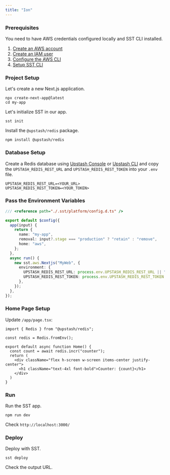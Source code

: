 ```yaml
---
title: "Ion"
---
```


### Prerequisites

You need to have AWS credentials configured locally and SST CLI installed.

1. [Create an AWS account](https://aws.amazon.com/)
2. [Create an IAM user](https://sst.dev/chapters/create-an-iam-user.html)
3. [Configure the AWS CLI](https://sst.dev/chapters/configure-the-aws-cli.html)
4. [Setup SST CLI](https://ion.sst.dev/docs/reference/cli/)

### Project Setup

Let's create a new Next.js application.

```shell
npx create-next-app@latest
cd my-app
```

Let's initialize SST in our app.
```shell
sst init
```

Install the `@upstash/redis` package.

```shell
npm install @upstash/redis
```

### Database Setup

Create a Redis database using [Upstash Console](https://console.upstash.com) or [Upstash CLI](https://github.com/upstash/cli) and copy the `UPSTASH_REDIS_REST_URL` and `UPSTASH_REDIS_REST_TOKEN` into your `.env` file.

```shell .env
UPSTASH_REDIS_REST_URL=<YOUR_URL>
UPSTASH_REDIS_REST_TOKEN=<YOUR_TOKEN>
```

### Pass the Environment Variables

```ts /sst.config.ts
/// <reference path="./.sst/platform/config.d.ts" />

export default $config({
  app(input) {
    return {
      name: "my-app",
      removal: input?.stage === "production" ? "retain" : "remove",
      home: "aws",
    };
  },
  async run() {
    new sst.aws.Nextjs("MyWeb", {
      environment: {
        UPSTASH_REDIS_REST_URL: process.env.UPSTASH_REDIS_REST_URL || "",
        UPSTASH_REDIS_REST_TOKEN: process.env.UPSTASH_REDIS_REST_TOKEN || "",
      },
    });
  },
});
```

### Home Page Setup

Update `/app/page.tsx`:
```tsx /app/page.tsx
import { Redis } from "@upstash/redis";

const redis = Redis.fromEnv();

export default async function Home() {
  const count = await redis.incr("counter");
  return (
    <div className="flex h-screen w-screen items-center justify-center">
      <h1 className="text-4xl font-bold">Counter: {count}</h1>
    </div>
  )
}
```

### Run

Run the SST app.

```shell
npm run dev
```

Check `http://localhost:3000/`

### Deploy

Deploy with SST.

```shell
sst deploy
```

Check the output URL.
